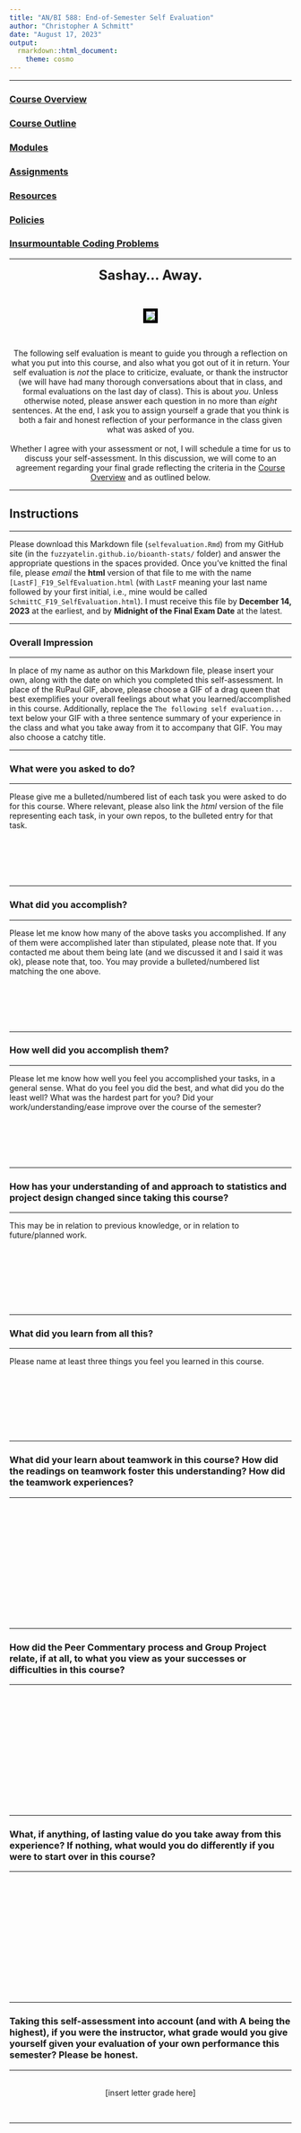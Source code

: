 ```yaml
---
title: "AN/BI 588: End-of-Semester Self Evaluation"
author: "Christopher A Schmitt"
date: "August 17, 2023"
output: 
  rmarkdown::html_document:
    theme: cosmo
---
```


***

### [Course Overview](https://fuzzyatelin.github.io/bioanth-stats/overview.html)
### [Course Outline](https://fuzzyatelin.github.io/bioanth-stats/outline.html)
### [Modules](https://fuzzyatelin.github.io/bioanth-stats/modules.html)
### [Assignments](https://fuzzyatelin.github.io/bioanth-stats/assignments.html)
### [Resources](https://fuzzyatelin.github.io/bioanth-stats/resources.html)
### [Policies](https://fuzzyatelin.github.io/bioanth-stats/policies.html)
### [Insurmountable Coding Problems](https://fuzzyatelin.github.io/bioanth-stats/studentproblems.html)

***

<center>

<font size="+2"><b>Sashay... Away.</b></font></center><br>

<center><p><img src="https://media.giphy.com/media/RPdLHpiOnL2pO/giphy.gif" style="border:5px solid black"></p>
</center><br>  

<center>
The following self evaluation is meant to guide you through a reflection on what you put into this course, and also what you got out of it in return. Your self evaluation is *not* the place to criticize, evaluate, or thank the instructor (we will have had many thorough conversations about that in class, and formal evaluations on the last day of class). This is about *you*. Unless otherwise noted, please answer each question in no more than *eight* sentences. At the end, I ask you to assign yourself a grade that you think is both a fair and honest reflection of your performance in the class given what was asked of you.
<br><br>
Whether I agree with your assessment or not, I will schedule a time for us to discuss your self-assessment. In this discussion, we will come to an agreement regarding your final grade reflecting the criteria in the [Course Overview](https://fuzzyatelin.github.io/bioanth-stats/overview.html) and as outlined below. 

</center>
***

## Instructions

***

Please download this Markdown file (`selfevaluation.Rmd`) from my GitHub site (in the `fuzzyatelin.github.io/bioanth-stats/` folder) and answer the appropriate questions in the spaces provided. Once you've knitted the final file, please *email* the **html** version of that file to me with the name `[LastF]_F19_SelfEvaluation.html` (with `LastF` meaning your last name followed by your first initial, i.e., mine would be called `SchmittC_F19_SelfEvaluation.html`). I must receive this file by **December 14, 2023** at the earliest, and by **Midnight of the Final Exam Date** at the latest.

***

### Overall Impression

***

In place of my name as author on this Markdown file, please insert your own, along with the date on which you completed this self-assessment. In place of the RuPaul GIF, above, please choose a GIF of a drag queen that best exemplifies your overall feelings about what you learned/accomplished in this course. Additionally, replace the `The following self evaluation...` text below your GIF with a three sentence summary of your experience in the class and what you take away from it to accompany that GIF. You may also choose a catchy title.

***

### What were you asked to do?

***

Please give me a bulleted/numbered list of each task you were asked to do for this course. Where relevant, please also link the *html* version of the file representing each task, in your own repos, to the bulleted entry for that task.<br><br><br><br><br><br>

***

### What did you accomplish?

***

Please let me know how many of the above tasks you accomplished. If any of them were accomplished later than stipulated, please note that. If you contacted me about them being late (and we discussed it and I said it was ok), please note that, too. You may provide a bulleted/numbered list matching the one above.<br><br><br><br><br><br>

***

### How well did you accomplish them?

***

Please let me know how well you feel you accomplished your tasks, in a general sense. What do you feel you did the best, and what did you do the least well? What was the hardest part for you? Did your work/understanding/ease improve over the course of the semester?<br><br><br><br><br><br>

***

### How has your understanding of and approach to statistics and project design changed since taking this course?

***

This may be in relation to previous knowledge, or in relation to future/planned work.<br><br><br><br><br><br><br><br>

***

### What did you learn from all this?

***

Please name at least three things you feel you learned in this course.<br><br><br><br><br><br><br><br>

***

### What did your learn about teamwork in this course? How did the readings on teamwork foster this understanding? How did the teamwork experiences?

***

<br><br><br><br><br><br><br><br><br><br><br><br>

***

### How did the Peer Commentary process and Group Project relate, if at all, to what you view as your successes or difficulties in this course?

***

<br><br><br><br><br><br><br><br><br><br><br><br>

***

### What, if anything, of lasting value do you take away from this experience? If nothing, what would you do differently if you were to start over in this course? 

***

<br><br><br><br><br><br><br><br><br><br><br><br>

***

### Taking this self-assessment into account (and with **A** being the highest), if you were the instructor, what grade would you give yourself given your evaluation of your own performance this semester? Please be honest.

***

<br><center>[insert letter grade here]</center><br>

***




